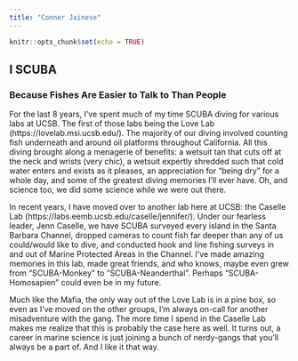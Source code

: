 ```yaml
---
title: "Conner Jainese"
---
```


```r
knitr::opts_chunk$set(echo = TRUE)
```

## I SCUBA 
### Because Fishes Are Easier to Talk to Than People

For the last 8 years, I've spent much of my time SCUBA diving for various labs at UCSB. The first of those labs being the Love Lab (https://lovelab.msi.ucsb.edu/). The majority of our diving involved counting fish underneath and around oil platforms throughout California. All this diving brought along a menagerie of benefits: a wetsuit tan that cuts off at the neck and wrists (very chic), a wetsuit expertly shredded such that cold water enters and exists as it pleases, an appreciation for "being dry" for a whole day, and some of the greatest diving memories I'll ever have. Oh, and science too, we did some science while we were out there. 

In recent years, I have moved over to another lab here at UCSB: the Caselle Lab (https://labs.eemb.ucsb.edu/caselle/jennifer/). Under our fearless leader, Jenn Caselle, we have SCUBA surveyed every island in the Santa Barbara Channel, dropped cameras to count fish far deeper than any of us could/would like to dive, and conducted hook and line fishing surveys in and out of Marine Protected Areas in the Channel. I've made amazing memories in this lab, made great friends, and who knows, maybe even grew from "SCUBA-Monkey" to "SCUBA-Neanderthal". Perhaps "SCUBA-Homosapien" could even be in my future. 

Much like the Mafia, the only way out of the Love Lab is in a pine box, so even as I've moved on the other groups, I'm always on-call for another misadventure with the gang. The more time I spend in the Caselle Lab makes me realize that this is probably the case here as well. It turns out, a career in marine science is just joining a bunch of nerdy-gangs that you'll always be a part of. And I like it that way. 




